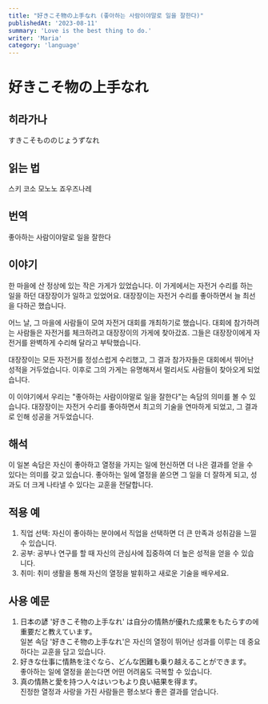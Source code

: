 ```yaml
---
title: "好きこそ物の上手なれ (좋아하는 사람이야말로 일을 잘한다)"
publishedAt: '2023-08-11'
summary: 'Love is the best thing to do.'
writer: 'Maria'
category: 'language'
---
```


# 好きこそ物の上手なれ

## 히라가나
すきこそもののじょうずなれ

## 읽는 법
스키 코소 모노노 죠우즈나레

## 번역
좋아하는 사람이야말로 일을 잘한다

## 이야기
한 마을에 산 정상에 있는 작은 가게가 있었습니다. 이 가게에서는 자전거 수리를 하는 일을 하던 대장장이가 일하고 있었어요. 대장장이는 자전거 수리를 좋아하면서 늘 최선을 다하곤 했습니다.

어느 날, 그 마을에 사람들이 모여 자전거 대회를 개최하기로 했습니다. 대회에 참가하려는 사람들은 자전거를 체크하려고 대장장이의 가게에 찾아갔죠. 그들은 대장장이에게 자전거를 완벽하게 수리해 달라고 부탁했습니다.

대장장이는 모든 자전거를 정성스럽게 수리했고, 그 결과 참가자들은 대회에서 뛰어난 성적을 거두었습니다. 이후로 그의 가게는 유명해져서 멀리서도 사람들이 찾아오게 되었습니다.

이 이야기에서 우리는 "좋아하는 사람이야말로 일을 잘한다"는 속담의 의미를 볼 수 있습니다. 대장장이는 자전거 수리를 좋아하면서 최고의 기술을 연마하게 되었고, 그 결과로 인해 성공을 거두었습니다.

## 해석
이 일본 속담은 자신이 좋아하고 열정을 가지는 일에 헌신하면 더 나은 결과를 얻을 수 있다는 의미를 갖고 있습니다. 좋아하는 일에 열정을 쏟으면 그 일을 더 잘하게 되고, 성과도 더 크게 나타낼 수 있다는 교훈을 전달합니다.

## 적용 예
1. 직업 선택: 자신이 좋아하는 분야에서 직업을 선택하면 더 큰 만족과 성취감을 느낄 수 있습니다.
2. 공부: 공부나 연구를 할 때 자신의 관심사에 집중하여 더 높은 성적을 얻을 수 있습니다.
3. 취미: 취미 생활을 통해 자신의 열정을 발휘하고 새로운 기술을 배우세요.

## 사용 예문
1. 日本の諺 '好きこそ物の上手なれ' は自分の情熱が優れた成果をもたらすの에重要だと教えています。
<br /> 일본 속담 '好きこそ物の上手なれ'은 자신의 열정이 뛰어난 성과를 이루는 데 중요하다는 교훈을 담고 있습니다.
2. 好きな仕事に情熱を注ぐなら、どんな困難も乗り越えることができます。
<br /> 좋아하는 일에 열정을 쏟는다면 어떤 어려움도 극복할 수 있습니다.
3. 真の情熱と愛を持つ人々はいつもより良い結果を得ます。
<br /> 진정한 열정과 사랑을 가진 사람들은 평소보다 좋은 결과를 얻습니다.

